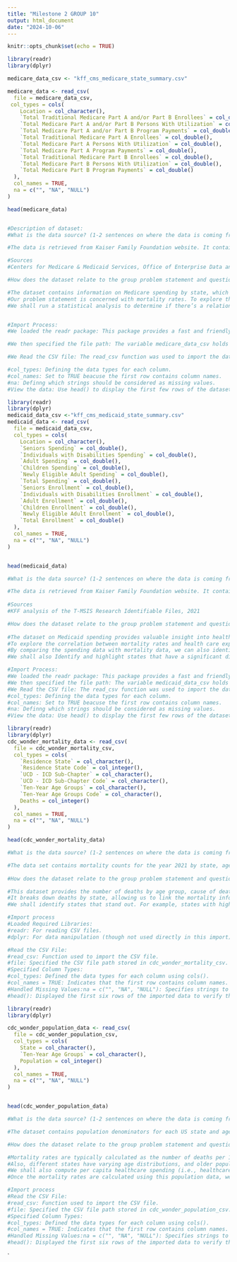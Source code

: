 ```yaml
---
title: "Milestone 2 GROUP 10"
output: html_document
date: "2024-10-06"
---
```


```r
knitr::opts_chunk$set(echo = TRUE)


```

```r
library(readr)
library(dplyr)

medicare_data_csv <- "kff_cms_medicare_state_summary.csv"

medicare_data <- read_csv(
  file = medicare_data_csv,
 col_types = cols(
    Location = col_character(), 
    `Total Traditional Medicare Part A and/or Part B Enrollees` = col_double(),
    `Total Medicare Part A and/or Part B Persons With Utilization` = col_double(),
    `Total Medicare Part A and/or Part B Program Payments` = col_double(),
    `Total Traditional Medicare Part A Enrollees` = col_double(),
    `Total Medicare Part A Persons With Utilization` = col_double(),
    `Total Medicare Part A Program Payments` = col_double(),
    `Total Traditional Medicare Part B Enrollees` = col_double(),
    `Total Medicare Part B Persons With Utilization` = col_double(),
    `Total Medicare Part B Program Payments` = col_double()
  ),
  col_names = TRUE,
  na = c("", "NA", "NULL")
)

head(medicare_data)


#Description of dataset:
#What is the data source? (1-2 sentences on where the data is coming from, dates included, etc.)

#The data is retrieved from Kaiser Family Foundation website. It contains US state-level data on enrollment, utilization, and total spending for Medicare parts A and B from 2021. Medicare eligibility typically is for adults age 65 and over.

#Sources
#Centers for Medicare & Medicaid Services, Office of Enterprise Data and Analytics, Chronic Conditions Data Warehouse.

#How does the dataset relate to the group problem statement and question?

#The dataset contains information on Medicare spending by state, which is a significant portion of public healthcare spending in the U.S. This data will help us quantify healthcare expenditures for each state, allowing us to explore whether states with higher or lower Medicare spending have different mortality rates.
#Our problem statement is concerned with mortality rates. To explore the relationship, we shall combine the Medicare dataset with another dataset that provides mortality rates. We shall then analyze correlations between Medicare spending per state and mortality rates to see if there is an association.
#We shall run a statistical analysis to determine if there’s a relationship between higher spending and lower mortality, or vice versa This will help in understanding whether states with lower public healthcare spending tend to have higher mortality rates.


#Import Process:
#We loaded the readr package: This package provides a fast and friendly way to read rectangular data like CSV files.

#We then specified the file path: The variable medicare_data_csv holds the path to the CSV file.

#We Read the CSV file: The read_csv function was used to import the data. We specified:

#col_types: Defining the data types for each column.
#col_names: Set to TRUE beacuse the first row contains column names.
#na: Definng which strings should be considered as missing values.
#View the data: Use head() to display the first few rows of the dataset to verify the import.

```

```r
library(readr)
library(dplyr)
medicaid_data_csv <-"kff_cms_medicaid_state_summary.csv"
medicaid_data <- read_csv(
  file = medicaid_data_csv,
  col_types = cols(
    Location = col_character(), 
    `Seniors Spending` = col_double(),
    `Individuals with Disabilities Spending` = col_double(),
    `Adult Spending` = col_double(),
    `Children Spending` = col_double(),
    `Newly Eligible Adult Spending` = col_double(),
    `Total Spending` = col_double(),
    `Seniors Enrollment` = col_double(),
    `Individuals with Disabilities Enrollment` = col_double(),
    `Adult Enrollment` = col_double(),
    `Children Enrollment` = col_double(),
    `Newly Eligible Adult Enrollment` = col_double(),
    `Total Enrollment` = col_double()
  ),
  col_names = TRUE,
  na = c("", "NA", "NULL")
)


head(medicaid_data)

#What is the data source? (1-2 sentences on where the data is coming from, dates included, etc.)

#The data is retrieved from Kaiser Family Foundation website. It contains US state-level data on Medicaid enrollment and spending by age group from 2021.
 
#Sources
#KFF analysis of the T-MSIS Research Identifiable Files, 2021

#How does the dataset relate to the group problem statement and question?
  
#The dataset on Medicaid spending provides valuable insight into healthcare expenditures for a segment of the population that is highly dependent on public health services. It breaks down Medicaid spending by state, which allows for comparison of healthcare expenditures between states. This aligns with the need to explore differences in spending across the U.S. and identify states where public healthcare spending is lower than others.
#To explore the correlation between mortality rates and health care expenditures, the Medicaid spending data will be analyzed alongside another dataset containing state-wise mortality rates. If we observe a pattern—such as higher mortality rates in states with lower Medicaid spending—this could support or refute the hypothesis of a relationship between healthcare spending and mortality.
#By comparing the spending data with mortality data, we can also identify states that deviate from the general trend. For example: states with high mortality rates but low Medicaid spending could indicate potential areas of underfunding or underserved populations. Conversely, states with low mortality rates and high Medicaid spending may suggest more effective healthcare delivery.
#We shall also Identify and highlight states that have a significant disparity between mortality rates and healthcare spending, especially those with high mortality and low Medicaid spending.

#Import Process:
#We loaded the readr package: This package provides a fast and friendly way to read rectangular data like CSV files.
#We then specified the file path: The variable medicaid_data_csv holds the path to the CSV file.
#We Read the CSV file: The read_csv function was used to import the data. We specified:
#col_types: Defining the data types for each column.
#col_names: Set to TRUE beacuse the first row contains column names.
#na: Definng which strings should be considered as missing values.
#View the data: Use head() to display the first few rows of the dataset to verify the import.

```

```r
library(readr)
library(dplyr)
cdc_wonder_mortality_data <- read_csv(
  file = cdc_wonder_mortality_csv,
  col_types = cols(
    `Residence State` = col_character(),  
    `Residence State Code` = col_integer(),  
    `UCD - ICD Sub-Chapter` = col_character(),  
    `UCD - ICD Sub-Chapter Code` = col_character(),  
    `Ten-Year Age Groups` = col_character(),  
    `Ten-Year Age Groups Code` = col_character(),  
    Deaths = col_integer()
  ),
  col_names = TRUE,
  na = c("", "NA", "NULL")
)

head(cdc_wonder_mortality_data)

#What is the data source? (1-2 sentences on where the data is coming from, dates included, etc.)

#The data set contains mortality counts for the year 2021 by state, age group, and underlying cause of death (original dataset from CDC WONDER website.
                                                                                                             
#How does the dataset relate to the group problem statement and question?

#This dataset provides the number of deaths by age group, cause of death (ICD codes), and state. This will be the primary dataset used to assess mortality rates across different states, which is a key component of the problem statement. We shall calculate mortality rates for each state and compare them against the healthcare expenditure data.
#It breaks down deaths by state, allowing us to link the mortality information with the Medicaid or Medicare spending datasets from KFF. This linkage is necessary to explore the relationship between mortality rates and healthcare spending on a state-by-state basis. It also provides detailed breakdowns of deaths by age group and by specific causes (ICD codes). While this is not directly mentioned in the problem statement, this information could be used to provide deeper insights. For example, certain age groups or causes of death might show stronger correlations with healthcare spending (e.g., higher spending in a state might result in fewer deaths from preventable conditions).
#We shall identify states that stand out. For example, states with high mortality rates but low public healthcare spending could indicate underinvestment in healthcare.

#Import process
#Loaded Required Libraries:
#readr: For reading CSV files.
#dplyr: For data manipulation (though not used directly in this import).

#Read the CSV File:
#read_csv: Function used to import the CSV file.
#file: Specified the CSV file path stored in cdc_wonder_mortality_csv.
#Specified Column Types:
#col_types: Defined the data types for each column using cols().
#col_names = TRUE: Indicates that the first row contains column names.
#Handled Missing Values:na = c("", "NA", "NULL"): Specifies strings to be treated as missing values.
#head(): Displayed the first six rows of the imported data to verify the import.

```

```r
library(readr)
library(dplyr)

cdc_wonder_population_data <- read_csv(
  file = cdc_wonder_population_csv,
  col_types = cols(
    State = col_character(),
    `Ten-Year Age Groups` = col_character(),
    Population = col_integer()  
  ),
  col_names = TRUE,
  na = c("", "NA", "NULL")
)


head(cdc_wonder_population_data)

#What is the data source? (1-2 sentences on where the data is coming from, dates included, etc.)

#The dataset contains population denominators for each US state and age group retrieved from CDC WONDER website.

#How does the dataset relate to the group problem statement and question?

#Mortality rates are typically calculated as the number of deaths per 1,000 or 100,000 individuals in a given population. To compute these rates for each state and age group, we need both the death counts (from the mortality dataset) and the population size (from this dataset). The population data by age group allows us to accurately adjust the mortality rates based on the size of each age cohort, making the rates more meaningful and comparable across states.
#Also, different states have varying age distributions, and older populations tend to have higher mortality rates. Using this population data, we can calculate age-adjusted mortality rates, which control for differences in the age structure between states. This allows for a fair comparison of mortality rates across states with different demographics.
#We shall also compute per capita healthcare spending (i.e., healthcare expenditures per person). This metric is crucial for assessing whether states with higher spending per person have better health outcomes (lower mortality rates). This population data helps normalize healthcare spending, enabling a more meaningful comparison between states, especially when looking at states with similar population sizes but different spending levels and health outcomes.
#Once the mortality rates are calculated using this population data, we shall explore whether states with higher populations in specific age groups (e.g., elderly) have higher healthcare spending and/or higher mortality rates. 

#Import process
#Read the CSV File:
#read_csv: Function used to import the CSV file.
#file: Specified the CSV file path stored in cdc_wonder_population_csv.
#Specified Column Types:
#col_types: Defined the data types for each column using cols().
#col_names = TRUE: Indicates that the first row contains column names.
#Handled Missing Values:na = c("", "NA", "NULL"): Specifies strings to be treated as missing values.
#head(): Displayed the first six rows of the imported data to verify the import.
```

\`
